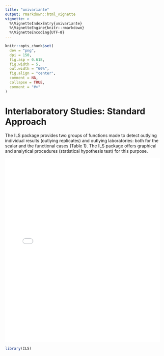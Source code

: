 ```yaml
---
title: "univariante"
output: rmarkdown::html_vignette
vignette: >
  %\VignetteIndexEntry{univariante}
  %\VignetteEngine{knitr::rmarkdown}
  %\VignetteEncoding{UTF-8}
---
```


```r
knitr::opts_chunk$set(
  dev = "png",
  dpi = 150,
  fig.asp = 0.618,
  fig.width = 5,
  out.width = "60%",
  fig.align = "center",
  comment = NA,
  collapse = TRUE,
  comment = "#>"
)
```

# Interlaboratory Studies: Standard Approach

The ILS package provides two groups of functions made to detect outlying
individual results (outlying replicates) and outlying laboratories: both for the
scalar and the functional cases (Table 1). The ILS package offers graphical and
analytical procedures (statistical hypothesis test) for this purpose.




<embed src="book/ILSArticule.pdf" type="application/pdf" width="100%" height="600px" />


```r
library(ILS)
```





